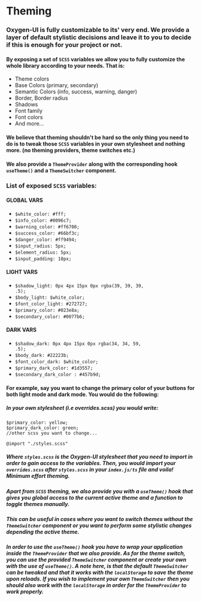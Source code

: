 
<Meta title="Specification/Theming" />

# Theming

### Oxygen-UI is fully customizable to its' very end. We provide a layer of default stylistic decisions and leave it to you to decide if this is enough for your project or not.

#### By exposing a set of <code>SCSS</code> variables we allow you to fully customize the whole library according to your needs. That is:

-   Theme colors
-   Base Colors (primary, secondary)
-   Semantic Colors (info, success, warning, danger)
-   Border, Border radius
-   Shadows
-   Font family
-   Font colors
-   And more...

#### We believe that theming shouldn't be hard so the only thing you need to do is to tweak those <code>SCSS</code> variables in your own stylesheet and nothing more. (no theming providers, theme switches etc.)

#### We also provide a <code>ThemeProvider</code> along with the corresponding hook <code>useTheme()</code> and a <code>ThemeSwitcher</code> component.

### List of exposed <code>SCSS</code> variables:

#### GLOBAL VARS

-   <code>$white_color: #fff;</code>
-   <code>$info_color: #0096c7;</code>
-   <code>$warning_color: #ff6700;</code>
-   <code>$success_color: #66bf3c;</code>
-   <code>$danger_color: #ff9494;</code>
-   <code>$input_radius: 5px;</code>
-   <code>$element_radius: 5px;</code>
-   <code>$input_padding: 10px;</code>

#### LIGHT VARS

-   <code>$shadow_light: 0px 4px 15px 0px rgba(39, 39, 39, .5);</code>
-   <code>$body_light: $white_color;</code>
-   <code>$font_color_light: #272727;</code>
-   <code>$primary_color: #023e8a;</code>
-   <code>$secondary_color: #0077b6;</code>

#### DARK VARS

-   <code>$shadow_dark: 0px 4px 15px 0px rgba(34, 34, 59, .5);</code>
-   <code>$body_dark: #22223b;</code>
-   <code>$font_color_dark: $white_color;</code>
-   <code>$primary_dark_color: #1d3557;</code>
-   <code>$secondary_dark_color : #457b9d;</code>

#### For example, say you want to change the primary color of your buttons for both light mode and dark mode. You would do the following:

##### In your own stylesheet (i.e overrides.scss) you would write:

```
$primary_color: yellow;
$primary_dark_color: green;
//other scss you want to change...

@import "./styles.scss"
```

##### Where <code>styles.scss</code> is the Oxygen-UI stylesheet that you need to import in order to gain access to the variables. Then, you would import your <code>overrides.scss</code> after <code>styles.scss</code> in your <code>index.js/ts</code> file and voila! Minimum effort theming.

##### Apart from <code>SCSS</code> theming, we also provide you with a <code>useTheme()</code> hook that gives you global access to the current active theme and a function to toggle themes manually.

##### This can be useful in cases where you want to switch themes without the <code>ThemeSwitcher</code> component or you want to perform some stylistic changes depending the active theme.

##### In order to use the <code>useTheme()</code> hook you have to wrap your application inside the <code>ThemeProvider</code> that we also provide. As for the theme switch, you can use the provided <code>ThemeSwitcher</code> component or create your own with the use of <code>useTheme()</code>. A note here, is that the default <code>ThemeSwitcher</code> can be tweaked and that it works with the <code>localStorage</code> to save the theme upon reloads. If you wish to implement your own <code>ThemeSwitcher</code> then you should also work with the <code>localStorage</code> in order for the <code>ThemeProvider</code> to work properly.
